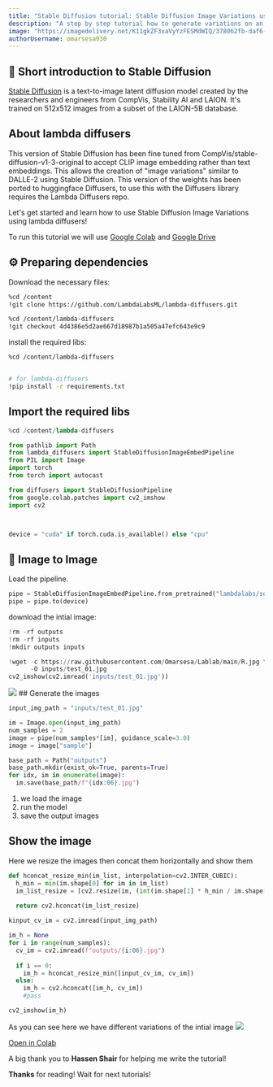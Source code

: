 ```yaml
---
title: "Stable Diffusion tutorial: Stable Diffusion Image Variations using lambda diffusers"
description: "A step by step tutorial how to generate variations on an input image using a fine-tuned version of Stable Diffusion"
image: "https://imagedelivery.net/K11gkZF3xaVyYzFESMdWIQ/378062fb-daf6-423d-410a-c23f95f27800/full"
authorUsername: omarsesa930
---
```


## 🧐 Short introduction to Stable Diffusion

[Stable Diffusion](https://lablab.ai/tech/stability-ai/stable-diffusion) is a text-to-image latent diffusion model created by the researchers and engineers from CompVis, Stability AI and LAION. It's trained on 512x512 images from a subset of the LAION-5B database.

## About lambda diffusers

This version of Stable Diffusion has been fine tuned from CompVis/stable-diffusion-v1-3-original to accept CLIP image embedding rather than text embeddings. This allows the creation of "image variations" similar to DALLE-2 using Stable Diffusion. This version of the weights has been ported to huggingface Diffusers, to use this with the Diffusers library requires the Lambda Diffusers repo.

Let's get started and learn how to use Stable Diffusion Image Variations using lambda diffusers!

To run this tutorial we will use [Google Colab](https://colab.research.google.com/) and [Google Drive](https://www.google.com/drive/)

## ⚙️ Preparing dependencies

Download the necessary files:

```bash
%cd /content
!git clone https://github.com/LambdaLabsML/lambda-diffusers.git

%cd /content/lambda-diffusers
!git checkout 4d4386e5d2ae667d18987b1a505a47efc643e9c9
```

install the required libs:

```bash
%cd /content/lambda-diffusers


# for lambda-diffusers
!pip install -r requirements.txt
```

## Import the required libs

```python
%cd /content/lambda-diffusers

from pathlib import Path
from lambda_diffusers import StableDiffusionImageEmbedPipeline
from PIL import Image
import torch
from torch import autocast

from diffusers import StableDiffusionPipeline
from google.colab.patches import cv2_imshow
import cv2



device = "cuda" if torch.cuda.is_available() else "cpu"
```

## 🎥 Image to Image

Load the pipeline.

```python
pipe = StableDiffusionImageEmbedPipeline.from_pretrained("lambdalabs/sd-image-variations-diffusers")
pipe = pipe.to(device)
```

download the intial image:

```python
!rm -rf outputs
!rm -rf inputs
!mkdir outputs inputs

!wget -c https://raw.githubusercontent.com/Omarsesa/Lablab/main/R.jpg \
      -O inputs/test_01.jpg
cv2_imshow(cv2.imread('inputs/test_01.jpg'))
```

<Img src="https://storage.googleapis.com/lablab-static-eu/images/tutorials/init_image_stable_diffusion_image_variation_1.png"/>
## Generate the images

```python
input_img_path = "inputs/test_01.jpg"

im = Image.open(input_img_path)
num_samples = 2
image = pipe(num_samples*[im], guidance_scale=3.0)
image = image["sample"]

base_path = Path("outputs")
base_path.mkdir(exist_ok=True, parents=True)
for idx, im in enumerate(image):
  im.save(base_path/f"{idx:06}.jpg")
```

1. we load the image
2. run the model
3. save the output images

## Show the image

Here we resize the images then concat them horizontally and show them

```python
def hconcat_resize_min(im_list, interpolation=cv2.INTER_CUBIC):
  h_min = min(im.shape[0] for im in im_list)
  im_list_resize = [cv2.resize(im, (int(im.shape[1] * h_min / im.shape[0]), h_min), interpolation=interpolation) for im in im_list]
  
  return cv2.hconcat(im_list_resize)
```

```python
kinput_cv_im = cv2.imread(input_img_path)

im_h = None
for i in range(num_samples):
  cv_im = cv2.imread(f"outputs/{i:06}.jpg")
  
  if i == 0:
    im_h = hconcat_resize_min([input_cv_im, cv_im])
  else:
    im_h = cv2.hconcat([im_h, cv_im])
    #pass

cv2_imshow(im_h)
```
As you can see here we have different variations of the intial image
<Img src="https://storage.googleapis.com/lablab-static-eu/images/tutorials/image_stable_diffusion_image_variation_1.png"/>

[Open in Colab](https://colab.research.google.com/github/Omarsesa/Lablab/blob/main/Stable__Diffusion_Lambda_diffusers.ipynb)

A big thank you to **Hassen Shair** for helping me write the tutorial!

**Thanks** for reading! Wait for next tutorials!
